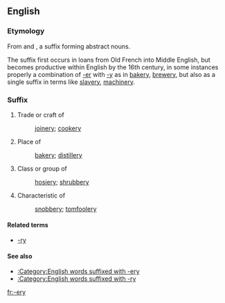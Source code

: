 ==English==

===Etymology===
From {{etyl|xno}} and {{etyl|fro}} {{term|-erie|lang=xno}}, a suffix forming abstract nouns.

The suffix first occurs in loans from Old French into Middle English, but becomes productive within English by the 16th century, in some instances properly a combination of [[-er]] with [[-y]] as in [[bakery]], [[brewery]], but also as  a single suffix in terms like [[slavery]], [[machinery]].

===Suffix===
{{infl|en|suffix|sort=ery}}

# Trade or craft of
#: [[joinery]]; [[cookery]]
# Place of
#: [[bakery]]; [[distillery]]
# Class or group of
#: [[hosiery]]; [[shrubbery]]
# Characteristic of
#: [[snobbery]]; [[tomfoolery]]

====Related terms====
* [[-ry]]

====See also====
* [[:Category:English words suffixed with -ery]]
* [[:Category:English words suffixed with -ry]]

[[fr:-ery]]